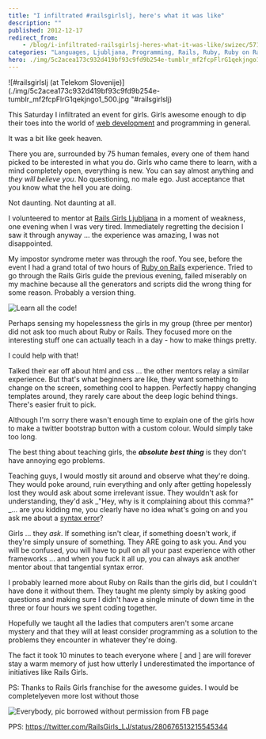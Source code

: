 ```yaml
---
title: "I infiltrated #railsgirlslj, here's what it was like"
description: ""
published: 2012-12-17
redirect_from:
    - /blog/i-infiltrated-railsgirlsj-heres-what-it-was-like/swizec/5717
categories: "Languages, Ljubljana, Programming, Rails, Ruby, Ruby on Rails, Syntax error, Travel + Events, Web development"
hero: ./img/5c2acea173c932d419bf93c9fd9b254e-tumblr_mf2fcpFlrG1qekjngo1_500.jpg
---
```


![#railsgirlslj (at Telekom Slovenije)](./img/5c2acea173c932d419bf93c9fd9b254e-tumblr_mf2fcpFlrG1qekjngo1_500.jpg "#railsgirlslj)

This Saturday I infiltrated an event for girls. Girls awesome enough to dip their toes into the world of [web development](http://en.wikipedia.org/wiki/Web_development) and programming in general.

It was a bit like geek heaven.

There you are, surrounded by 75 human females, every one of them hand picked to be interested in what you do. Girls who came there to learn, with a mind completely open, everything is new. You can say almost anything and _they will believe you_. No questioning, no male ego. Just acceptance that you know what the hell you are doing.

Not daunting. Not daunting at all.

I volunteered to mentor at [Rails Girls Ljubljana](http://railsgirls.com/ljubljana) in a moment of weakness, one evening when I was very tired. Immediately regretting the decision I saw it through anyway ... the experience was amazing, I was not disappointed.

My impostor syndrome meter was through the roof. You see, before the event I had a grand total of two hours of [Ruby on Rails](http://rubyonrails.org) experience. Tried to go through the Rails Girls guide the previous evening, failed miserably on my machine because all the generators and scripts did the wrong thing for some reason. Probably a version thing.

![Learn all the code!](./img/d12a81b00a365127d310b656e058d008-tumblr_mf2z4svsYf1qekjngo1_500.jpg)

Perhaps sensing my hopelessness the girls in my group (three per mentor) did not ask too much about Ruby or Rails. They focused more on the interesting stuff one can actually teach in a day - how to make things pretty.

I could help with that!

Talked their ear off about html and css ... the other mentors relay a similar experience. But that's what beginners are like, they want something to change on the screen, something cool to happen. Perfectly happy changing templates around, they rarely care about the deep logic behind things. There's easier fruit to pick.

Although I'm sorry there wasn't enough time to explain one of the girls how to make a twitter bootstrap button with a custom colour. Would simply take too long.

The best thing about teaching girls, the _**absolute**_ _**best thing**_ is they don't have annoying ego problems.

Teaching guys, I would mostly sit around and observe what they're doing. They would poke around, ruin everything and only after getting hopelessly lost they would ask about some irrelevant issue. They wouldn't ask for understanding, they'd ask _"Hey, why is it complaining about this comma?" _... are you kidding me, you clearly have no idea what's going on and you ask me about a [syntax error](http://en.wikipedia.org/wiki/Syntax_error)?

Girls ... they _ask_. If something isn't clear, if something doesn't work, if they're simply unsure of something. They ARE going to ask you. And you will be confused, you will have to pull on all your past experience with other frameworks ... and when you fuck it all up, you can always ask another mentor about that tangential syntax error.

I probably learned more about Ruby on Rails than the girls did, but I couldn't have done it without them. They taught me plenty simply by asking good questions and making sure I didn't have a single minute of down time in the three or four hours we spent coding together.

Hopefully we taught all the ladies that computers aren't some arcane mystery and that they will at least consider programming as a solution to the problems they encounter in whatever they're doing.

The fact it took 10 minutes to teach everyone where \[ and ] are will forever stay a warm memory of just how utterly I underestimated the importance of initiatives like Rails Girls.

PS: Thanks to Rails Girls franchise for the awesome guides. I would be completelyeven more lost without those

![Everybody, pic borrowed without permission from FB page](https://fbcdn-sphotos-e-a.akamaihd.net/hphotos-ak-ash3/45026_482131445159472_1062267176_n.jpg)

PPS: https://twitter.com/RailsGirls_LJ/status/280676513215545344
